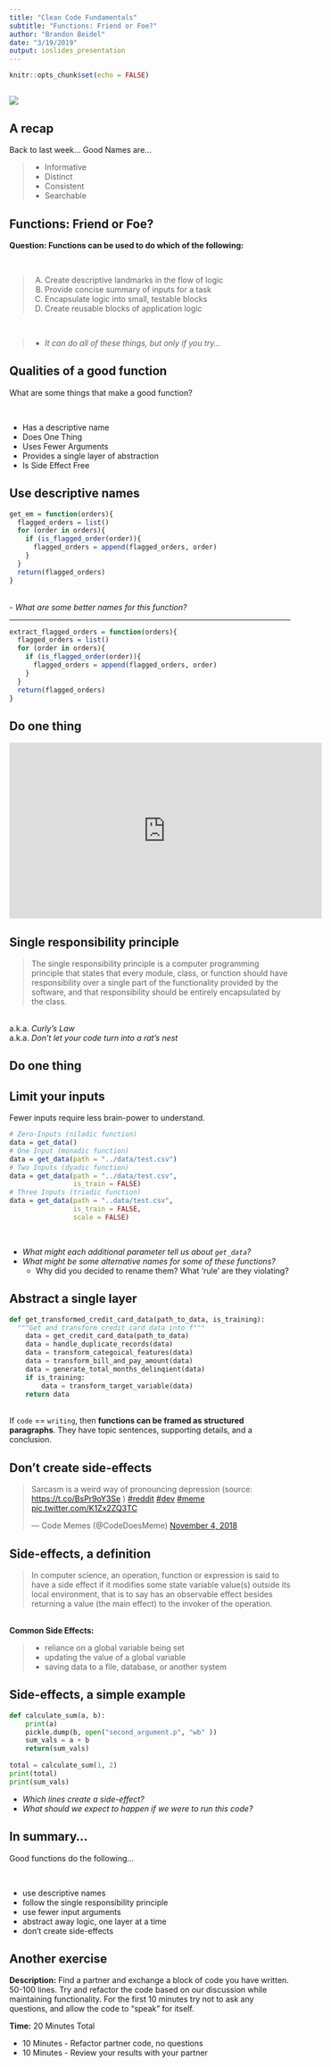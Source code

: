 ```yaml
---
title: "Clean Code Fundamentals"
subtitle: "Functions: Friend or Foe?"
author: "Brandon Beidel"
date: "3/19/2019"
output: ioslides_presentation
---
```


```r
knitr::opts_chunk$set(echo = FALSE)
```

## {.flexbox .vcenter}

![](https://imgs.xkcd.com/comics/code_quality_2.png)

## A recap

Back to last week... Good Names are...

> - Informative 
> - Distinct
> - Consistent
> - Searchable

## Functions: Friend or Foe?

**Question: Functions can be used to do which of the following:**

<br>

> A) Create descriptive landmarks in the flow of logic
> B) Provide concise summary of inputs for a task
> C) Encapsulate logic into small, testable blocks
> D) Create reusable blocks of application logic

<br> 

> - _It can do all of these things, but only if you try..._

## Qualities of a good function

What are some things that make a good function?

<br>

- Has a descriptive name
- Does One Thing
- Uses Fewer Arguments
- Provides a single layer of abstraction
- Is Side Effect Free

## Use descriptive names 

```r
get_em = function(orders){
  flagged_orders = list()
  for (order in orders){
    if (is_flagged_order(order)){
      flagged_orders = append(flagged_orders, order)
    }
  }
  return(flagged_orders)
}
```

<br> 
- _What are some better names for this function?_

---

```r
extract_flagged_orders = function(orders){
  flagged_orders = list()
  for (order in orders){
    if (is_flagged_order(order)){
      flagged_orders = append(flagged_orders, order)
    }
  }
  return(flagged_orders)
}
```

## Do one thing

<iframe width="560" height="315" src="https://www.youtube.com/embed/2k1uOqRb0HU" frameborder="0" allow="accelerometer; autoplay; encrypted-media; gyroscope; picture-in-picture" allowfullscreen></iframe>

## Single responsibility principle

>The single responsibility principle is a computer programming principle that states that every module, class, or function should have responsibility over a single part of the functionality provided by the software, and that responsibility should be entirely encapsulated by the class.

<br> a.k.a. _Curly's Law_
<br> a.k.a. _Don't let your code turn into a rat's nest_

## Do one thing

## Limit your inputs

Fewer inputs require less brain-power to understand.

```r
# Zero-Inputs (niladic function)
data = get_data()
# One Input (monadic function)
data = get_data(path = "../data/test.csv")
# Two Inputs (dyadic function)
data = get_data(path = "../data/test.csv", 
                is_train = FALSE)
# Three Inputs (triadic function)
data = get_data(path = "..data/test.csv", 
                is_train = FALSE, 
                scale = FALSE)
```
<br>

- _What might each additional parameter tell us about `get_data`?_
- _What might be some alternative names for some of these functions?_
    - Why did you decided to rename them? What 'rule' are they violating?

## Abstract a single layer

```python
def get_transformed_credit_card_data(path_to_data, is_training):
  """Get and transform credit card data into f"""
    data = get_credit_card_data(path_to_data)
    data = handle_duplicate_records(data)
    data = transform_categoical_features(data)
    data = transform_bill_and_pay_amount(data)
    data = generate_total_months_delinqient(data)
    if is_training:
        data = transform_target_variable(data)
    return data
```
<br>
If `code` == `writing`, then **functions can be framed as structured paragraphs**. They have topic sentences, supporting details, and a conclusion.

## Don't create side-effects {.flexbox .vcenter}

<blockquote class="twitter-tweet" data-lang="en"><p lang="en" dir="ltr">Sarcasm is a weird way of pronouncing depression (source: <a href="https://t.co/BsPr9oY3Se">https://t.co/BsPr9oY3Se</a> ) <a href="https://twitter.com/hashtag/reddit?src=hash&amp;ref_src=twsrc%5Etfw">#reddit</a> <a href="https://twitter.com/hashtag/dev?src=hash&amp;ref_src=twsrc%5Etfw">#dev</a> <a href="https://twitter.com/hashtag/meme?src=hash&amp;ref_src=twsrc%5Etfw">#meme</a> <a href="https://t.co/K1Zx2ZQ3TC">pic.twitter.com/K1Zx2ZQ3TC</a></p>&mdash; Code Memes (@CodeDoesMeme) <a href="https://twitter.com/CodeDoesMeme/status/1059211349199384576?ref_src=twsrc%5Etfw">November 4, 2018</a></blockquote>
<script async src="https://platform.twitter.com/widgets.js" charset="utf-8"></script>

## Side-effects, a definition

> In computer science, an operation, function or expression is said to have a side effect if it modifies some state variable value(s) outside its local environment, that is to say has an observable effect besides returning a value (the main effect) to the invoker of the operation.

<br> **Common Side Effects:**

> - reliance on a global variable being set
> - updating the value of a global variable
> - saving data to a file, database, or another system

## Side-effects, a simple example

```python
def calculate_sum(a, b):
    print(a)
    pickle.dump(b, open("second_argument.p", "wb" ))
    sum_vals = a + b
    return(sum_vals)
    
total = calculate_sum(1, 2)
print(total)
print(sum_vals)
```

- _Which lines create a side-effect?_
- _What should we expect to happen if we were to run this code?_

## In summary...

Good functions do the following...

<br>

- use descriptive names
- follow the single responsibility principle
- use fewer input arguments
- abstract away logic, one layer at a time
- don't create side-effects

## Another exercise

**Description:** Find a partner and exchange a block of code you have written. 50-100 lines. Try and refactor the code based on our discussion while maintaining functionality.  For the first 10 minutes try not to ask any questions, and allow the code to "speak" for itself.

**Time:** 20 Minutes Total

- 10 Minutes - Refactor partner code, no questions
- 10 Minutes - Review your results with your partner
